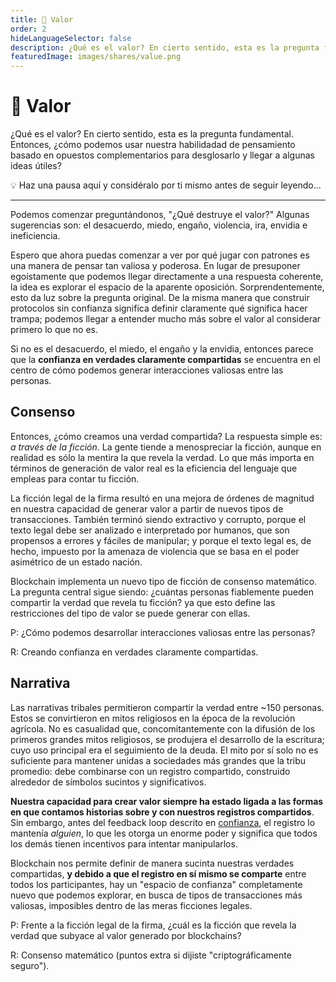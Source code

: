 ```yaml
---
title: 💯 Valor
order: 2
hideLanguageSelector: false
description: ¿Qué es el valor? En cierto sentido, esta es la pregunta fundamental. Las verdades compartidas claramente parece ser su esencia. Entonces, ¿cómo podríamos generar interacciones más valiosas entre las personas?
featuredImage: images/shares/value.png
---
```


# 💯 Valor

¿Qué es el valor? En cierto sentido, esta es la pregunta fundamental. Entonces, ¿cómo podemos usar nuestra habilidadad de pensamiento basado en opuestos complementarios para desglosarlo y llegar a algunas ideas útiles?

<StatusBanner warning>

💡 Haz una pausa aquí y considéralo por ti mismo antes de seguir leyendo...

</StatusBanner>

---

Podemos comenzar preguntándonos, "¿Qué destruye el valor?" Algunas sugerencias son: el desacuerdo, miedo,
engaño, violencia, ira, envidia e ineficiencia.

Espero que ahora puedas comenzar a ver por qué jugar con patrones es una manera de pensar tan 
valiosa y poderosa. En lugar de presuponer egoístamente que podemos llegar directamente a una respuesta 
coherente, la idea es explorar el espacio de la aparente oposición. Sorprendentemente, esto da luz 
sobre la pregunta original. De la misma manera que construir protocolos sin confianza significa definir 
claramente qué significa hacer trampa; podemos llegar a entender mucho más sobre el valor 
al considerar primero lo que no es. 

Si no es el desacuerdo, el miedo, el engaño y la envidia, entonces parece que la **confianza en verdades 
claramente compartidas** se encuentra en el centro de cómo podemos generar interacciones valiosas entre las personas.

## Consenso

Entonces, ¿cómo creamos una verdad compartida? La respuesta simple es: *a través de la ficción*. La gente 
tiende a menospreciar la ficción, aunque en realidad es sólo la mentira la que revela la verdad. Lo que 
más importa en términos de generación de valor real es la eficiencia del lenguaje que empleas para contar tu ficción.

La ficción legal de la firma resultó en una mejora de órdenes de magnitud en nuestra capacidad de 
generar valor a partir de nuevos tipos de transacciones. También terminó siendo extractivo y 
corrupto, porque el texto legal debe ser analizado e interpretado por humanos, que son propensos a errores 
y fáciles de manipular; y porque el texto legal es, de hecho, impuesto por la amenaza de violencia 
que se basa en el poder asimétrico de un estado nación.

Blockchain implementa un nuevo tipo de ficción de consenso matemático. La pregunta central sigue siendo: 
¿cuántas personas fiablemente pueden compartir la verdad que revela tu ficción? ya que esto define las 
restricciones del tipo de valor se puede generar con ellas.

<Flash>

<Card>

P: ¿Cómo podemos desarrollar interacciones valiosas entre las personas? 

R: Creando confianza en verdades claramente compartidas.

</Card>

</Flash>


## Narrativa

Las narrativas tribales permitieron compartir la verdad entre ~150 personas. Estos se convirtieron en 
mitos religiosos en la época de la revolución agrícola. No es casualidad que, concomitantemente con la 
difusión de los primeros grandes mitos religiosos, se produjera el desarrollo de la escritura; cuyo uso 
principal era el seguimiento de la deuda. El mito por sí solo no es suficiente para mantener unidas a 
sociedades más grandes que la tribu promedio: debe combinarse con un registro compartido, construido 
alrededor de símbolos sucintos y significativos.

**Nuestra capacidad para crear valor siempre 
ha estado ligada a las formas en que contamos historias sobre y con nuestros registros compartidos**. Sin embargo, 
antes del feedback loop descrito en [confianza](/learn/module-0/trust), el registro lo mantenía 
*alguien*, lo que les otorga un enorme poder y significa que todos los demás tienen incentivos 
para intentar manipularlos.

Blockchain nos permite definir de manera sucinta nuestras verdades compartidas, **y debido a que el registro 
en sí mismo se comparte** entre todos los participantes, hay un "espacio de confianza" completamente nuevo que podemos explorar, 
en busca de tipos de transacciones más valiosas, imposibles dentro de las meras ficciones legales.

<Flash>

<Card>
    
P: Frente a la ficción legal de la firma, ¿cuál es la ficción que revela la verdad que subyace al valor generado por blockchains?

R: Consenso matemático (puntos extra si dijiste "criptográficamente seguro").

</Card>

</Flash>

